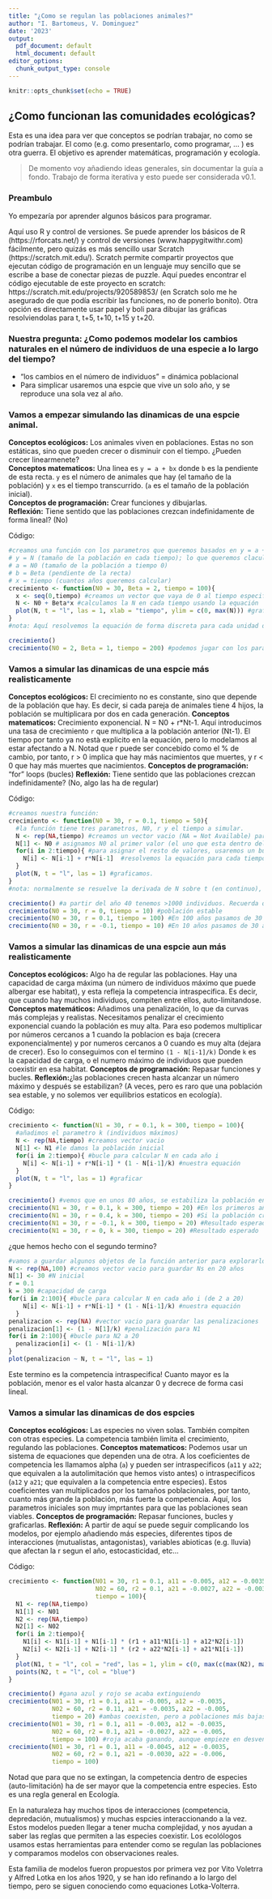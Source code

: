 ```yaml
---
title: "¿Como se regulan las poblaciones animales?"
author: "I. Bartomeus, V. Dominguez"
date: '2023'
output:
  pdf_document: default
  html_document: default
editor_options:
  chunk_output_type: console
---
```


```r
knitr::opts_chunk$set(echo = TRUE)
```

## ¿Como funcionan las comunidades ecológicas?

Esta es una idea para ver que conceptos se podrían trabajar, no como se podrían trabajar. El como (e.g. como presentarlo, como programar, ... ) es otra guerra. El objetivo es aprender matemáticas, programación y ecología. 

> De momento voy añadiendo ideas generales, sin documentar la guía a fondo. Trabajo de forma iterativa y esto puede ser considerada v0.1.

### Preambulo

Yo empezaría por aprender algunos básicos para programar. 

Aquí uso R y control de versiones. Se puede aprender los básicos de R (https://rforcats.net/) y control de versiones (www.happygitwithr.com) fácilmente, pero quizás es más sencillo usar Scratch (https://scratch.mit.edu/). 
Scratch permite compartir proyectos que ejecutan código de programación en un lenguaje muy sencillo que se escribe a base de conectar piezas de puzzle. Aquí puedes encontrar el código ejecutable de este proyecto en scratch: https://scratch.mit.edu/projects/920589853/ (en Scratch solo me he asegurado de que podía escribir las funciones, no de ponerlo bonito). Otra opción es directamente usar papel y boli para dibujar las gráficas resolviendolas para t, t+5, t+10, t+15 y t+20.

### Nuestra pregunta: ¿Como podemos modelar los cambios naturales en el número de individuos de una especie a lo largo del tiempo? 

- "los cambios en el número de individuos" = dinámica poblacional
- Para simplicar usaremos una espcie que vive un solo año, y se reproduce una sola vez al año.

### Vamos a empezar simulando las dinamicas de una espcie animal.

**Conceptos ecológicos:** Los animales viven en poblaciones. Estas no son estáticas, sino que pueden crecer o disminuir con el tiempo. ¿Pueden crecer linearmenete?  
**Conceptos matematicos:** Una linea es `y = a + bx` donde `b` es la pendiente de esta recta. `y` es el número de animales que hay (el tamaño de la población) y `x` es el tiempo transcurrido. (`a` es el tamaño de la población inicial).  
**Conceptos de programación:** Crear funciones y dibujarlas.  
**Reflexión:** Tiene sentido que las poblaciones crezcan indefinidamente de forma lineal? (No)   

Código:  
```r
#creamos una función con los parametros que queremos basados en y = a + bx
# y = N (tamaño de la población en cada tiempo); lo que queremos clacular.
# a = N0 (tamaño de la población a tiempo 0)
# b = Beta (pendiente de la recta)
# x = tiempo (cuantos años queremos calcular)
crecimiento <- function(N0 = 30, Beta = 2, tiempo = 100){
  x <- seq(0,tiempo) #creamos un vector que vaya de 0 al tiempo especificado
  N <- N0 + Beta*x #calculamos la N en cada tiempo usando la equación
  plot(N, t = "l", las = 1, xlab = "tiempo", ylim = c(0, max(N))) #graficamos
} 
#nota: Aquí resolvemos la equación de forma discreta para cada unidad de tiempo, pero normalmente se trabaja en continuo.

crecimiento()
crecimiento(N0 = 2, Beta = 1, tiempo = 200) #podemos jugar con los parametros.
```

### Vamos a simular las dinamicas de una espcie más realisticamente

**Conceptos ecológicos:** El crecimiento no es constante, sino que depende de la población que hay. Es decir, si cada pareja de animales tiene 4 hijos, la población se multiplicara por dos en cada generación. 
**Conceptos matematicos:** Crecimiento exponencial. N = N0 + r*Nt-1. Aquí introducimos una tasa de crecimiento `r` que multiplica a la población anterior (Nt-1). El tiempo por tanto ya no està explicito en la equación, pero lo modelamos al estar afectando a N. Notad que r puede ser concebido como el % de cambio, por tanto, r > 0 implica que hay más nacimientos que muertes, y r < 0 que hay más muertes que nacimientos.
**Conceptos de programación:** "for" loops (bucles)
**Reflexión:** Tiene sentido que las poblaciones crezcan indefinidamente? (No, algo las ha de regular)

Código:
```r
#creamos nuestra función:
crecimiento <- function(N0 = 30, r = 0.1, tiempo = 50){
  #la función tiene tres parametros, N0, r y el tiempo a simular.
  N <- rep(NA,tiempo) #creamos un vector vacio (NA = Not Available) para guardar el valor de N para cada tiempo. 
  N[1] <- N0 # asignamos N0 al primer valor (el uno que esta dentro del corchete lo indica)
  for(i in 2:tiempo){ #para asignar el resto de valores, usaremos un bucle
    N[i] <- N[i-1] + r*N[i-1]  #resolvemos la equación para cada tiempo.
  }
  plot(N, t = "l", las = 1) #graficamos.
}
#nota: normalmente se resuelve la derivada de N sobre t (en continuo), pero es mucho más claro de forma discreta tal y como esta presentado aquí

crecimiento() #a partir del año 40 tenemos >1000 individuos. Recuerda que hemos fijado r a 0.1, es decir la población incrementa en un 10% cada año.  
crecimiento(N0 = 30, r = 0, tiempo = 10) #población estable
crecimiento(N0 = 30, r = 0.1, tiempo = 100) #En 100 años pasamos de 30 a > 300000 individuos.
crecimiento(N0 = 30, r = -0.1, tiempo = 10) #En 10 años pasamos de 30 a < 10 individuos.
```

### Vamos a simular las dinamicas de una espcie aun más realisticamente

**Conceptos ecológicos:** Algo ha de regular las poblaciones. Hay una capacidad de carga máxima (un número de individuos máximo que puede albergar ese habitat), y esta refleja la competencia intraspecifica. Es decir, que cuando hay muchos individuos, compiten entre ellos, auto-limitandose.
**Conceptos matemáticos:** Añadimos una penalización, lo que da curvas más complejas y realistas. Necesitamos penalizar el crecimiento exponencial cuando la población es muy alta. Para eso podemos multiplicar por números cercanos a 1 cuando la poblacion es baja (crecera exponencialmente) y por numeros cercanos a 0 cuando es muy alta (dejara de crecer). Eso lo conseguimos con el termino `(1 - N[i-1]/k)` Donde `k` es la capacidad de carga, o el numero máximo de individuos que pueden coexistir en esa habitat.
**Conceptos de programación:** Repasar funciones y bucles.
**Reflexión:**¿las poblaciones crecen hasta alcanzar un número máximo y después se estabilizan? (A veces, pero es raro que una población sea estable, y no solemos ver equilibrios estaticos en ecología). 

Código:
```r
crecimiento <- function(N1 = 30, r = 0.1, k = 300, tiempo = 100){
  #añadimos el parametro k (individuos máximos)
  N <- rep(NA,tiempo) #creamos vector vacio
  N[1] <- N1 #le damos la población inicial
  for(i in 2:tiempo){ #bucle para calcular N en cada año i
    N[i] <- N[i-1] + r*N[i-1] * (1 - N[i-1]/k) #nuestra equación
  }
  plot(N, t = "l", las = 1) #graficar
}

crecimiento() #vemos que en unos 80 años, se estabiliza la población en 300 individuos
crecimiento(N1 = 30, r = 0.1, k = 300, tiempo = 20) #En los primeros años, el crecimiento es casí exponencial.
crecimiento(N1 = 30, r = 0.4, k = 300, tiempo = 20) #Si la población crece muy rápido, se satura antes (en apenas 20 años)
crecimiento(N1 = 30, r = -0.1, k = 300, tiempo = 20) #Resultado esperado
crecimiento(N1 = 30, r = 0, k = 300, tiempo = 20) #Resultado esperado
```

¿que hemos hecho con el segundo termino?

```r
#vamos a guardar algunos objetos de la función anterior para explorarlos después
N <- rep(NA,100) #creamos vector vacio para guardar Ns en 20 años
N[1] <- 30 #N inicial
r = 0.1
k = 300 #capacidad de carga
for(i in 2:100){ #bucle para calcular N en cada año i (de 2 a 20)
    N[i] <- N[i-1] + r*N[i-1] * (1 - N[i-1]/k) #nuestra equación
  }
penalizacion <- rep(NA) #vector vacio para guardar las penalizaciones
penalizacion[1] <- (1 - N[1]/k) #penalización para N1
for(i in 2:100){ #bucle para N2 a 20
  penalizacion[i] <- (1 - N[i-1]/k)  
}
plot(penalizacion ~ N, t = "l", las = 1) 
```

Este termino es la competencia intraspecifica! Cuanto mayor es la población, menor es el valor hasta alcanzar 0 y decrece de forma casi lineal.

### Vamos a simular las dinamicas de dos espcies

**Conceptos ecológicos:** Las especies no viven solas. También compiten con otras especies. La competencia también limita el crecimiento, regulando las poblaciones.
**Conceptos matematicos:** Podemos usar un sistema de equaciones que dependen una de otra. A los coeficientes de competencia les llamamos alpha (`a`) y pueden ser intraspecificos (`a11` y `a22`; que equivalen a la autolimitación que hemos visto antes) o intraspecificos (`a12` y `a21`; que equivalen a la competencia entre especies). Estos coeficientes van multiplicados por los tamaños poblacionales, por tanto, cuanto más grande la población, más fuerte la competencia. Aquí, los parametros iniciales son muy imprtantes para que las poblaciones sean viables.
**Conceptos de programación:** Repasar funciones, bucles y graficarlas.
**Reflexión:** A partir de aquí se puede seguir complicando los modelos, por ejemplo añadiendo más especies, diferentes tipos de interacciones (mutualistas, antagonistas), variables abioticas (e.g. lluvia) que afectan la r segun el año, estocasticidad, etc...

Código:
```r
crecimiento <- function(N01 = 30, r1 = 0.1, a11 = -0.005, a12 = -0.0035,
                        N02 = 60, r2 = 0.1, a21 = -0.0027, a22 = -0.003, 
                        tiempo = 100){
  N1 <- rep(NA,tiempo)
  N1[1] <- N01
  N2 <- rep(NA,tiempo)
  N2[1] <- N02
  for(i in 2:tiempo){
    N1[i] <- N1[i-1] + N1[i-1] * (r1 + a11*N1[i-1] + a12*N2[i-1])  
    N2[i] <- N2[i-1] + N2[i-1] * (r2 + a22*N2[i-1] + a21*N1[i-1])  
  }
  plot(N1, t = "l", col = "red", las = 1, ylim = c(0, max(c(max(N2), max(N1)))))
  points(N2, t = "l", col = "blue")
}

crecimiento() #gana azul y rojo se acaba extinguiendo
crecimiento(N01 = 30, r1 = 0.1, a11 = -0.005, a12 = -0.0035,
            N02 = 60, r2 = 0.11, a21 = -0.0035, a22 = -0.005, 
            tiempo = 20) #ambas coexisten, pero a poblaciones más bajas, al menos a corto plazo
crecimiento(N01 = 30, r1 = 0.1, a11 = -0.003, a12 = -0.0035,
            N02 = 60, r2 = 0.1, a21 = -0.0027, a22 = -0.005, 
            tiempo = 100) #roja acaba ganando, aunque empieze en desventaja 
crecimiento(N01 = 30, r1 = 0.1, a11 = -0.0045, a12 = -0.0035,
            N02 = 60, r2 = 0.1, a21 = -0.0030, a22 = -0.006, 
            tiempo = 100) 
```

Notad que para que no se extingan, la competencia dentro de especies (auto-limitación) ha de ser mayor que la competencia entre especies. Esto es una regla general en Ecología.

En la naturaleza hay muchos tipos de interacciones (competencia, depredación, mutualismos) y muchas espcies interaccionando a la vez. Estos modelos pueden llegar a tener mucha complejidad, y nos ayudan a saber las reglas que permiten a las especies coexistir. Los ecolólogos usamos estas herramientas para entender como se regulan las poblaciones y comparamos modelos con observaciones reales.

Esta familia de modelos fueron propuestos por primera vez por Vito Voletrra y Alfred Lotka en los años 1920, y se han ido refinando a lo largo del tiempo, pero se siguen conociendo como equaciones Lotka-Volterra.  


